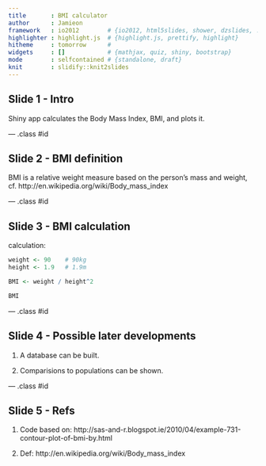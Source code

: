 ```yaml
---
title       : BMI calculator
author      : Jamieon
framework   : io2012        # {io2012, html5slides, shower, dzslides, ...}
highlighter : highlight.js  # {highlight.js, prettify, highlight}
hitheme     : tomorrow      # 
widgets     : []            # {mathjax, quiz, shiny, bootstrap}
mode        : selfcontained # {standalone, draft}
knit        : slidify::knit2slides
---
```


## Slide 1 - Intro

Shiny app calculates the Body Mass Index, BMI, and plots it.

--- .class #id 

## Slide 2 - BMI definition

BMI is a relative weight measure based on the person's mass and weight, cf. http://en.wikipedia.org/wiki/Body_mass_index

--- .class #id 

## Slide 3 - BMI calculation

calculation:

```r

weight <- 90    # 90kg
height <- 1.9   # 1.9m

BMI <- weight / height^2

BMI
```

--- .class #id 

## Slide 4 - Possible later developments

1. A database can be built.

2. Comparisions to populations can be shown. 


--- .class #id 

## Slide 5 - Refs


1. Code based on: http://sas-and-r.blogspot.ie/2010/04/example-731-contour-plot-of-bmi-by.html

2. Def: http://en.wikipedia.org/wiki/Body_mass_index
    
